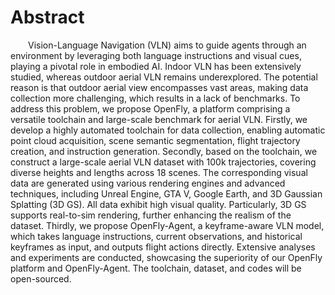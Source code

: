 # Abstract

&emsp;&emsp;Vision-Language Navigation (VLN) aims to guide agents through an environment by leveraging both language instructions and visual cues, playing a pivotal role in embodied AI. Indoor VLN has been extensively studied, whereas outdoor aerial VLN remains underexplored. The potential reason is that outdoor aerial view encompasses vast areas, making data collection more challenging, which results in a lack of benchmarks. To address this problem, we propose OpenFly, a platform comprising a versatile toolchain and large-scale benchmark for aerial VLN. Firstly, we develop a highly automated toolchain for data collection, enabling automatic point cloud acquisition, scene semantic segmentation, flight trajectory creation, and instruction generation. Secondly, based on the toolchain, we construct a large-scale aerial VLN dataset with 100k trajectories, covering diverse heights and lengths across 18 scenes. The corresponding visual data are generated using various rendering engines and advanced techniques, including Unreal Engine, GTA V, Google Earth, and 3D Gaussian Splatting (3D GS). All data exhibit high visual quality. Particularly, 3D GS supports real-to-sim rendering, further enhancing the realism of the dataset. Thirdly, we propose OpenFly-Agent, a keyframe-aware VLN model, which takes language instructions, current observations, and historical keyframes as input, and outputs flight actions directly. Extensive analyses and experiments are conducted, showcasing the superiority of our OpenFly platform and OpenFly-Agent. The toolchain, dataset, and codes will be open-sourced.